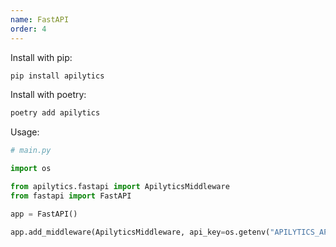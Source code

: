 ```yaml
---
name: FastAPI
order: 4
---
```


Install with pip:

```sh
pip install apilytics
```

Install with poetry:

```sh
poetry add apilytics
```

Usage:

```python
# main.py

import os

from apilytics.fastapi import ApilyticsMiddleware
from fastapi import FastAPI

app = FastAPI()

app.add_middleware(ApilyticsMiddleware, api_key=os.getenv("APILYTICS_API_KEY"))
```
